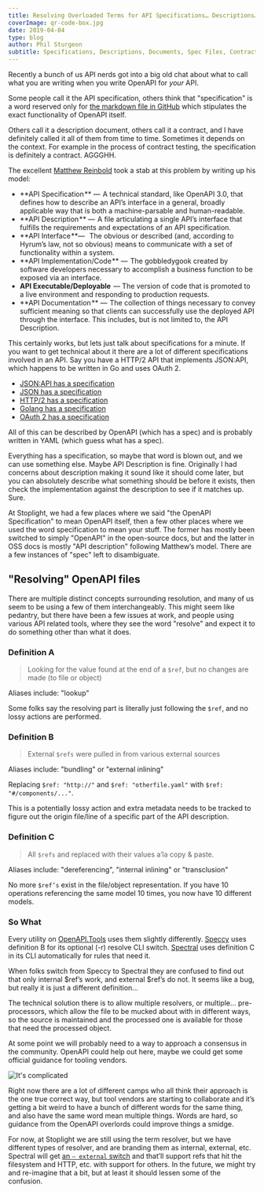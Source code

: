 ```yaml
---
title: Resolving Overloaded Terms for API Specifications… Descriptions… Contract?
coverImage: qr-code-box.jpg
date: 2019-04-04
type: blog
author: Phil Sturgeon
subtitle: Specifications, Descriptions, Documents, Spec Files, Contracts, ugh… they’re the same thing!
---
```


Recently a bunch of us API nerds got into a big old chat about what to call what
you are writing when you write OpenAPI for _your_ API.

Some people call it the API specification, others think that "specification" is
a word reserved only for [the markdown file in
GitHub](https://github.com/OAI/OpenAPI-Specification/blob/master/versions/3.0.0.md)
which stipulates the exact functionality of OpenAPI itself.

Others call it a description document, others call it a contract, and I have
definitely called it all of them from time to time. Sometimes it depends on the
context. For example in the process of contract testing, the specification is
definitely a contract. AGGGHH.

The excellent [Matthew
Reinbold](https://matthewreinbold.com/2019/02/27/APIsandPedantry/) took a stab
at this problem by writing up his model:

- **API Specification ** —  A technical standard, like OpenAPI 3.0, that defines how to describe an API’s interface in a general, broadly applicable way that is both a machine-parsable and human-readable.
- **API Description ** —  A file articulating a single API’s interface that fulfills the requirements and expectations of an API specification.
- **API Interface **—   The obvious or described (and, according to Hyrum’s law, not so obvious) means to communicate with a set of functionality within a system.
- **API Implementation/Code ** —  The gobbledygook created by software developers necessary to accomplish a business function to be exposed via an interface.
- **API Executable/Deployable**  — The version of code that is promoted to a live environment and responding to production requests.
- **API Documentation ** —  The collection of things necessary to convey sufficient meaning so that clients can successfully use the deployed API through the interface. This includes, but is not limited to, the API Description.

This certainly works, but lets just talk about specifications for a minute. If
you want to get technical about it there are a lot of different specifications
involved in an API. Say you have a HTTP/2 API that implements JSON:API, which
happens to be written in Go and uses OAuth 2.

- [JSON:API has a specification](https://jsonapi.org/)
- [JSON has a specification](https://tools.ietf.org/html/rfc7159)
- [HTTP/2 has a specification](https://tools.ietf.org/html/rfc7540)
- [Golang has a specification](https://golang.org/ref/spec)
- [OAuth 2 has a specification](https://tools.ietf.org/html/rfc6749)

All of this can be described by OpenAPI (which has a spec) and is probably
written in YAML (which guess what has a spec).

Everything has a specification, so maybe that word is blown out, and we can use
something else. Maybe API Description is fine. Originally I had concerns about
description making it sound like it should come later, but you can absolutely
describe what something should be before it exists, then check the
implementation against the description to see if it matches up. Sure.

At Stoplight, we had a few places where we said "the OpenAPI Specification" to
mean OpenAPI itself, then a few other places where we used the word
specification to mean your stuff. The former has mostly been switched to simply
"OpenAPI" in the open-source docs, but and the latter in OSS docs is mostly "API
description" following Matthew’s model. There are a few instances of "spec" left
to disambiguate.

## "Resolving" OpenAPI files

There are multiple distinct concepts surrounding resolution, and many of us seem
to be using a few of them interchangeably. This might seem like pedantry, but
there have been a few issues at work, and people using various API related
tools, where they see the word "resolve" and expect it to do something other
than what it does.

### Definition A

> Looking for the value found at the end of a `$ref`, but no changes are made (to file or object)

Aliases include: "lookup"

Some folks say the resolving part is literally just following the `$ref`, and no
lossy actions are performed.

### Definition B

> External `$refs` were pulled in from various external sources

Aliases include: "bundling" or "external inlining"

Replacing `$ref: "http://"` and `$ref: "otherfile.yaml"` with `$ref: "#/components/..."`.

This is a potentially lossy action and extra metadata needs to be tracked to
figure out the origin file/line of a specific part of the API description.

### Definition C

> All `$refs` and replaced with their values a’la copy & paste.

Aliases include: "dereferencing", "internal inlining" or "transclusion"

No more `$ref’s` exist in the file/object representation. If you have 10
operations referencing the same model 10 times, you now have 10 different
models.

### So What

Every utility on [OpenAPI.Tools](http://openapi.tools/) uses them slightly
differently. [Speccy](http://speccy.io/) uses definition B for its optional (-r)
resolve CLI switch. [Spectral](https://github.com/stoplightio/spectral) uses
definition C in its CLI automatically for rules that need it.

When folks switch from Speccy to Spectral they are confused to find out that
only internal $ref’s work, and external $ref’s do not. It seems like a bug, but
really it is just a different definition…

The technical solution there is to allow multiple resolvers, or multiple…
pre-processors, which allow the file to be mucked about with in different ways,
so the source is maintained and the processed one is available for those that
need the processed object.

At some point we will probably need to a way to approach a consensus in the
community. OpenAPI could help out here, maybe we could get some official
guidance for tooling vendors.

![It's complicated](../../images/posts/qr-code-box.jpg)

Right now there are a lot of different camps who all think their approach is the
one true correct way, but tool vendors are starting to collaborate and it’s
getting a bit weird to have a bunch of different words for the same thing, and
also have the same word mean multiple things. Words are hard, so guidance from
the OpenAPI overlords could improve things a smidge.

For now, at Stoplight we are still using the term resolver, but we have
different types of resolver, and are branding them as internal, external, etc.
Spectral will get [an `— external`
switch](https://github.com/stoplightio/spectral/issues/134) and that’ll support
refs that hit the filesystem and HTTP, etc. with support for others. In the
future, we might try and re-imagine that a bit, but at least it should lessen
some of the confusion.
